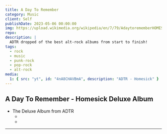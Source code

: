 ```yaml
---
title: A Day To Remember 
category: Music
client: Self
publishDate: 2023-05-06 00:00:00
img: https://upload.wikimedia.org/wikipedia/en/7/79/AdaytorememberHOMESICK.jpg
repo:
description: |
  ADTR dropped of the best alt-rock albums from start to finish! 
tags:
  - rock
  - music
  - punk-rock
  - pop-rock
  - alt-rock
media:
  1: { src: "yt", id: "4nA8CHAVBmA", description: "ADTR - Homesick" }
---
```



<MDXLayer title={frontmatter.title} description={frontmatter.description}>
<Widget img={frontmatter.img} skeleton={false}>
<MDXJS>


## A Day To Remember - Homesick Deluxe Album

- The Deluxe Album from ADTR
  - <VideoComponent
      iframe
      src="yt"
      id="4nA8CHAVBmA"
      description="ADTR."
    />
  -

---

</MDXJS>
</Widget>
</MDXLayer>